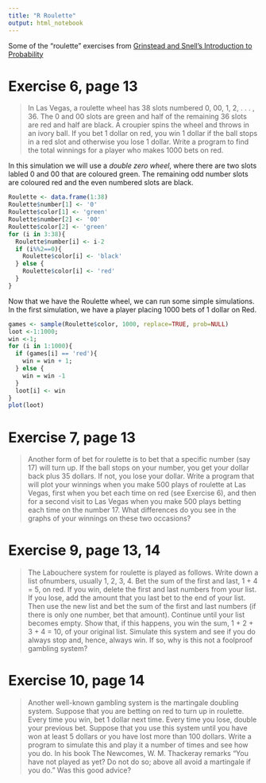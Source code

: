 ```yaml
---
title: "R Roulette"
output: html_notebook
---
```


Some of the "roulette" exercises from [Grinstead and Snell’s Introduction to Probability](https://math.dartmouth.edu/~prob/prob/prob.pdf)

# Exercise 6, page 13
> In Las Vegas, a roulette wheel has 38 slots numbered 0, 00, 1, 2, . . . , 36. The 0 and 00 slots are green and half of the remaining 36 slots are red and half are black. A croupier spins the wheel and throws in an ivory ball. If you bet 1 dollar on red, you win 1 dollar if the ball stops in a red slot and otherwise you lose 1 dollar. Write a program to find the total winnings for a player who makes 1000 bets on red.

In this simulation we will use a *double zero wheel*, where there are two slots labled 0 and 00 that are coloured green. The remaining odd number slots are coloured red and the even numbered slots are black.

```r
Roulette <- data.frame(1:38)
Roulette$number[1] <- '0'
Roulette$color[1] <- 'green'
Roulette$number[2] <- '00'
Roulette$color[2] <- 'green'
for (i in 3:38){
  Roulette$number[i] <- i-2
  if (i%%2==0){
    Roulette$color[i] <- 'black'
  } else {
    Roulette$color[i] <- 'red'
  }
}
```

Now that we have the Roulette wheel, we can run some simple simulations. In the first simulation, we have a player placing 1000 bets of 1 dollar on Red.

```r
games <- sample(Roulette$color, 1000, replace=TRUE, prob=NULL)
loot <-1:1000;
win <-1;
for (i in 1:1000){
  if (games[i] == 'red'){
    win = win + 1;
  } else {
    win = win -1
  }
  loot[i] <- win
}
plot(loot)
```




# Exercise 7, page 13
> Another form of bet for roulette is to bet that a specific number (say 17) will turn up. If the ball stops on your number, you get your dollar back plus 35 dollars. If not, you lose your dollar. Write a program that will plot your winnings when you make 500 plays of roulette at Las Vegas, first when you bet each time on red (see Exercise 6), and then for a second visit to Las Vegas when you make 500 plays betting each time on the number 17. What differences do you see in the graphs of your winnings on these two occasions?

# Exercise 9, page 13, 14
> The Labouchere system for roulette is played as follows. Write down a list ofnumbers, usually 1, 2, 3, 4. Bet the sum of the first and last, 1 + 4 = 5, on red. If you win, delete the first and last numbers from your list. If you lose,
add the amount that you last bet to the end of your list. Then use the new list and bet the sum of the first and last numbers (if there is only one number, bet that amount). Continue until your list becomes empty. Show that, if this
happens, you win the sum, 1 + 2 + 3 + 4 = 10, of your original list. Simulate this system and see if you do always stop and, hence, always win. If so, why is this not a foolproof gambling system?

# Exercise 10, page 14
> Another well-known gambling system is the martingale doubling system. Suppose that you are betting on red to turn up in roulette. Every time you win, bet 1 dollar next time. Every time you lose, double your previous bet. Suppose that you use this system until you have won at least 5 dollars or you have lost more than 100 dollars. Write a program to simulate this and play it a number of times and see how you do. In his book The Newcomes, W. M. Thackeray remarks “You have not played as yet? Do not do so; above all avoid a martingale if you do.” Was this good advice?